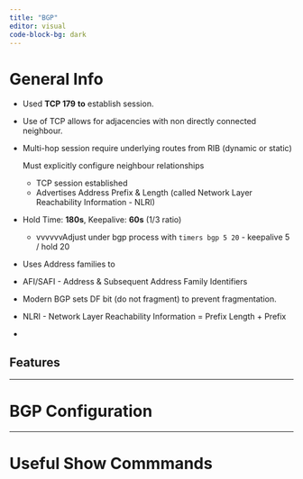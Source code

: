 ```yaml
---
title: "BGP"
editor: visual
code-block-bg: dark
---
```


# General Info

-   Used **TCP 179** **to** establish session.

-   Use of TCP allows for adjacencies with non directly connected neighbour.

-   Multi-hop session require underlying routes from RIB (dynamic or static)

    Must explicitly configure neighbour relationships

    -   TCP session established
    -   Advertises Address Prefix & Length (called Network Layer Reachability Information - NLRI)

-   Hold Time: **180s**, Keepalive: **60s** (1/3 ratio)

    -   vvvvvvAdjust under bgp process with `timers bgp 5 20`  - keepalive 5 / hold 20

-   Uses Address families to

-   AFI/SAFI - Address & Subsequent Address Family Identifiers

-   Modern BGP sets DF bit (do not fragment) to prevent fragmentation.

-   NLRI - Network Layer Reachability Information = Prefix Length + Prefix

-   

## Features

---

# BGP Configuration

---

# Useful Show Commmands
